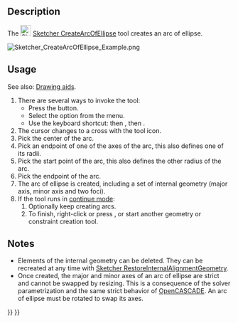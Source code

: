 <languages/>

{{Docnav
|[[Sketcher_Create3PointArc|Arc by 3 points]]
|[[Sketcher_CreateArcOfHyperbola|Arc of hyperbola]]
|[[Sketcher_Workbench|Sketcher]]
|IconL=Sketcher_Create3PointArc.svg
|IconR=Sketcher_CreateArcOfHyperbola.svg
|IconC=Workbench_Sketcher.svg
}}

{{GuiCommand
|Name=Sketcher CreateArcOfEllipse
|MenuLocation=Sketch → Sketcher geometries → Create arc of ellipse
|Workbenches=[[Sketcher_Workbench|Sketcher]]
|Shortcut={{KEY|G}} {{KEY|E}} {{KEY|A}}
|Version=0.15
|SeeAlso=[[Sketcher_CreateEllipseByCenter|Sketcher CreateEllipseByCenter]]
}}

==Description==

The [[Image:Sketcher_CreateArcOfEllipse.svg|24px]] [[Sketcher_CreateArcOfEllipse|Sketcher CreateArcOfEllipse]] tool creates an arc of ellipse.

[[Image:Sketcher_CreateArcOfEllipse_Example.png]]
{{Caption|Arc of ellipse (white) with internal geometry (dark yellow)}}

==Usage==

See also: [[Sketcher_Workbench#Drawing_aids|Drawing aids]].

# There are several ways to invoke the tool:
#* Press the {{Button|[[Image:Sketcher_CreateArcOfEllipse.svg|16px]] [[Sketcher_CreateArcOfEllipse|Arc of ellipse by center, radius, endpoints]]}} button.
#* Select the {{MenuCommand|Sketcher → Sketcher geometries → [[Image:Sketcher_CreateArcOfEllipse.svg|16px]] Create arc of ellipse}} option from the menu.
#* Use the keyboard shortcut: {{KEY|G}} then {{KEY|E}}, then {{KEY|A}}.
# The cursor changes to a cross with the tool icon.
# Pick the center of the arc.
# Pick an endpoint of one of the axes of the arc, this also defines one of its radii.
# Pick the start point of the arc, this also defines the other radius of the arc. 
# Pick the endpoint of the arc.
# The arc of ellipse is created, including a set of internal geometry (major axis, minor axis and two foci).
# If the tool runs in [[Sketcher_Workbench#Continue_modes|continue mode]]:
## Optionally keep creating arcs.
## To finish, right-click or press {{KEY|Esc}}, or start another geometry or constraint creation tool.

==Notes==

* Elements of the internal geometry can be deleted. They can be recreated at any time with [[Sketcher_RestoreInternalAlignmentGeometry|Sketcher RestoreInternalAlignmentGeometry]].
* Once created, the major and minor axes of an arc of ellipse are strict and cannot be swapped by resizing. This is a consequence of the solver parametrization and the same strict behavior of [[OpenCASCADE|OpenCASCADE]]. An arc of ellipse must be rotated to swap its axes.


{{Docnav
|[[Sketcher_Create3PointArc|Arc by 3 points]]
|[[Sketcher_CreateArcOfHyperbola|Arc of hyperbola]]
|[[Sketcher_Workbench|Sketcher]]
|IconL=Sketcher_Create3PointArc.svg
|IconR=Sketcher_CreateArcOfHyperbola.svg
|IconC=Workbench_Sketcher.svg
}}

{{Sketcher Tools navi{{#translation:}}}}
{{Userdocnavi{{#translation:}}}}
